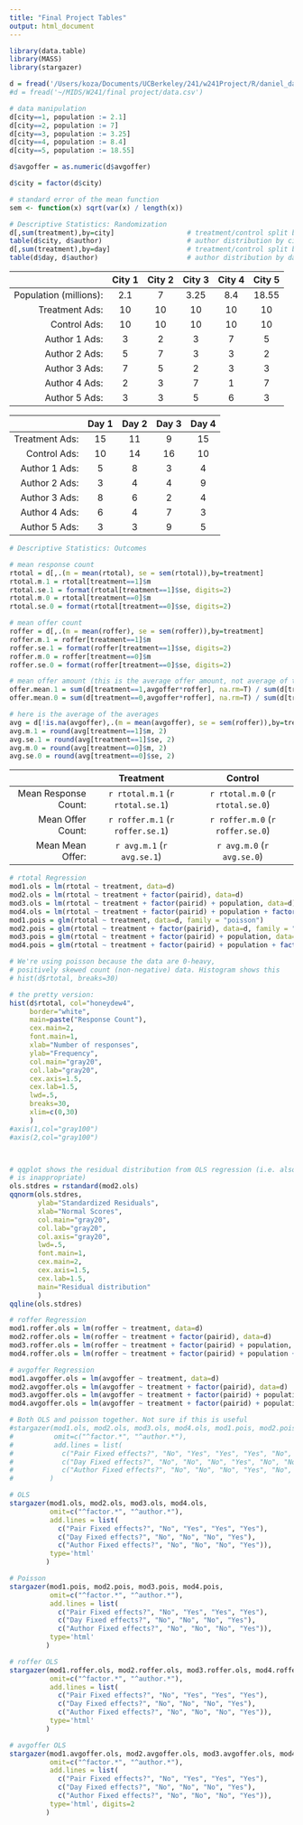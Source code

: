 ```yaml
---
title: "Final Project Tables"
output: html_document
---
```


```r
library(data.table)
library(MASS)
library(stargazer)

d = fread('/Users/koza/Documents/UCBerkeley/241/w241Project/R/daniel_data.csv')
#d = fread('~/MIDS/W241/final project/data.csv')

# data manipulation
d[city==1, population := 2.1]
d[city==2, population := 7]
d[city==3, population := 3.25]
d[city==4, population := 8.4]
d[city==5, population := 18.55]

d$avgoffer = as.numeric(d$avgoffer)

d$city = factor(d$city)

# standard error of the mean function
sem <- function(x) sqrt(var(x) / length(x))
```

```r
# Descriptive Statistics: Randomization
d[,sum(treatment),by=city]                  # treatment/control split by city (50% for each city by design)
table(d$city, d$author)                     # author distribution by city (random)
d[,sum(treatment),by=day]                   # treatment/control split by day (random)
table(d$day, d$author)                      # author distribution by day (random)
```

| | City 1 | City 2 | City 3 | City 4 | City 5 |
| ---: | :---: | :---: | :---: | :---: | :---: |
| Population (millions): | 2.1 | 7 | 3.25 | 8.4 | 18.55 |
| Treatment Ads: | 10 | 10 | 10 | 10 | 10 |
| Control Ads: | 10 | 10 | 10 | 10 | 10 |
| Author 1 Ads: | 3 | 2 | 3 | 7 | 5 |
| Author 2 Ads: | 5 | 7 | 3 | 3 | 2 |
| Author 3 Ads: | 7 | 5 | 2 | 3 | 3 |
| Author 4 Ads: | 2 | 3 | 7 | 1 | 7 |
| Author 5 Ads: | 3 | 3 | 5 | 6 | 3 |

| | Day 1 | Day 2 | Day 3 | Day 4 |
| ---: | :---: | :---: | :---: | :---: |
| Treatment Ads: | 15 | 11 | 9 | 15 |
| Control Ads: | 10 | 14 | 16 | 10 |
| Author 1 Ads: | 5 | 8 | 3 | 4 |
| Author 2 Ads: | 3 | 4 | 4 | 9 |
| Author 3 Ads: | 8 | 6 | 2 | 4 |
| Author 4 Ads: | 6 | 4 | 7 | 3 |
| Author 5 Ads: | 3 | 3 | 9 | 5 |



```r
# Descriptive Statistics: Outcomes

# mean response count
rtotal = d[,.(m = mean(rtotal), se = sem(rtotal)),by=treatment]
rtotal.m.1 = rtotal[treatment==1]$m
rtotal.se.1 = format(rtotal[treatment==1]$se, digits=2)
rtotal.m.0 = rtotal[treatment==0]$m
rtotal.se.0 = format(rtotal[treatment==0]$se, digits=2)

# mean offer count
roffer = d[,.(m = mean(roffer), se = sem(roffer)),by=treatment]
roffer.m.1 = roffer[treatment==1]$m
roffer.se.1 = format(roffer[treatment==1]$se, digits=2)
roffer.m.0 = roffer[treatment==0]$m
roffer.se.0 = format(roffer[treatment==0]$se, digits=2)

# mean offer amount (this is the average offer amount, not average of the averages...not using it)
offer.mean.1 = sum(d[treatment==1,avgoffer*roffer], na.rm=T) / sum(d[treatment==1,roffer])
offer.mean.0 = sum(d[treatment==0,avgoffer*roffer], na.rm=T) / sum(d[treatment==0,roffer])

# here is the average of the averages
avg = d[!is.na(avgoffer),.(m = mean(avgoffer), se = sem(roffer)),by=treatment]
avg.m.1 = round(avg[treatment==1]$m, 2)
avg.se.1 = round(avg[treatment==1]$se, 2)
avg.m.0 = round(avg[treatment==0]$m, 2)
avg.se.0 = round(avg[treatment==0]$se, 2)

```

| | Treatment | Control |
| ---: | :---: | :---: |
| Mean Response Count: | `r rtotal.m.1` (`r  rtotal.se.1`) | `r rtotal.m.0` (`r rtotal.se.0`) |
| Mean Offer Count: | `r roffer.m.1` (`r  roffer.se.1`) | `r roffer.m.0` (`r roffer.se.0`) |
| Mean Mean Offer: | `r avg.m.1` (`r  avg.se.1`) | `r avg.m.0` (`r avg.se.0`) |

```r
# rtotal Regression
mod1.ols = lm(rtotal ~ treatment, data=d)
mod2.ols = lm(rtotal ~ treatment + factor(pairid), data=d)
mod3.ols = lm(rtotal ~ treatment + factor(pairid) + population, data=d)
mod4.ols = lm(rtotal ~ treatment + factor(pairid) + population + factor(city) + factor(day) + author, data=d)
mod1.pois = glm(rtotal ~ treatment, data=d, family = "poisson")
mod2.pois = glm(rtotal ~ treatment + factor(pairid), data=d, family = "poisson")
mod3.pois = glm(rtotal ~ treatment + factor(pairid) + population, data=d, family = "poisson")
mod4.pois = glm(rtotal ~ treatment + factor(pairid) + population + factor(city) + factor(day) + author, data=d, family = "poisson")

# We're using poisson because the data are 0-heavy,
# positively skewed count (non-negative) data. Histogram shows this
# hist(d$rtotal, breaks=30)

# the pretty version:
hist(d$rtotal, col="honeydew4", 
     border="white", 
     main=paste("Response Count"), 
     cex.main=2,
     font.main=1,
     xlab="Number of responses", 
     ylab="Frequency",
     col.main="gray20",
     col.lab="gray20",
     cex.axis=1.5,
     cex.lab=1.5,
     lwd=.5,
     breaks=30, 
     xlim=c(0,30)
     )
#axis(1,col="gray100")
#axis(2,col="gray100")



# qqplot shows the residual distribution from OLS regression (i.e. also illustrates that OLS
# is inappropriate)
ols.stdres = rstandard(mod2.ols)
qqnorm(ols.stdres, 
       ylab="Standardized Residuals", 
       xlab="Normal Scores",
       col.main="gray20",
       col.lab="gray20",
       col.axis="gray20",
       lwd=.5,
       font.main=1,
       cex.main=2,
       cex.axis=1.5,
       cex.lab=1.5,
       main="Residual distribution"
       ) 
qqline(ols.stdres)

# roffer Regression
mod1.roffer.ols = lm(roffer ~ treatment, data=d)
mod2.roffer.ols = lm(roffer ~ treatment + factor(pairid), data=d)
mod3.roffer.ols = lm(roffer ~ treatment + factor(pairid) + population, data=d)
mod4.roffer.ols = lm(roffer ~ treatment + factor(pairid) + population + factor(city) + factor(day) + author, data=d)

# avgoffer Regression
mod1.avgoffer.ols = lm(avgoffer ~ treatment, data=d)
mod2.avgoffer.ols = lm(avgoffer ~ treatment + factor(pairid), data=d)
mod3.avgoffer.ols = lm(avgoffer ~ treatment + factor(pairid) + population, data=d)
mod4.avgoffer.ols = lm(avgoffer ~ treatment + factor(pairid) + population + factor(city) + factor(day) + author, data=d)
```

```r

# Both OLS and poisson together. Not sure if this is useful
#stargazer(mod1.ols, mod2.ols, mod3.ols, mod4.ols, mod1.pois, mod2.pois, mod3.pois, mod4.pois,
#          omit=c("^factor.*", "^author.*"), 
#          add.lines = list(
#            c("Pair Fixed effects?", "No", "Yes", "Yes", "Yes", "No", "Yes", "Yes", "Yes"),
#            c("Day Fixed effects?", "No", "No", "No", "Yes", "No", "No", "No", "Yes"),
#            c("Author Fixed effects?", "No", "No", "No", "Yes", "No", "No", "No", "Yes"))
#         )

# OLS
stargazer(mod1.ols, mod2.ols, mod3.ols, mod4.ols,
          omit=c("^factor.*", "^author.*"), 
          add.lines = list(
            c("Pair Fixed effects?", "No", "Yes", "Yes", "Yes"),
            c("Day Fixed effects?", "No", "No", "No", "Yes"),
            c("Author Fixed effects?", "No", "No", "No", "Yes")),
          type='html'
         )

# Poisson
stargazer(mod1.pois, mod2.pois, mod3.pois, mod4.pois,
          omit=c("^factor.*", "^author.*"), 
          add.lines = list(
            c("Pair Fixed effects?", "No", "Yes", "Yes", "Yes"),
            c("Day Fixed effects?", "No", "No", "No", "Yes"),
            c("Author Fixed effects?", "No", "No", "No", "Yes")),
          type='html'
         )

# roffer OLS
stargazer(mod1.roffer.ols, mod2.roffer.ols, mod3.roffer.ols, mod4.roffer.ols,
          omit=c("^factor.*", "^author.*"), 
          add.lines = list(
            c("Pair Fixed effects?", "No", "Yes", "Yes", "Yes"),
            c("Day Fixed effects?", "No", "No", "No", "Yes"),
            c("Author Fixed effects?", "No", "No", "No", "Yes")),
          type='html'
         )

# avgoffer OLS
stargazer(mod1.avgoffer.ols, mod2.avgoffer.ols, mod3.avgoffer.ols, mod4.avgoffer.ols,
          omit=c("^factor.*", "^author.*"), 
          add.lines = list(
            c("Pair Fixed effects?", "No", "Yes", "Yes", "Yes"),
            c("Day Fixed effects?", "No", "No", "No", "Yes"),
            c("Author Fixed effects?", "No", "No", "No", "Yes")),
          type='html', digits=2
         )

```
